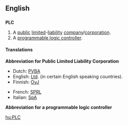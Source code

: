==English==

==={{initialism}}===
'''PLC'''

# A [[public]] [[limited]]-[[liability]] [[company]]/[[corporation]].
# A [[programmable logic controller]].

====Translations====
'''Abbreviation for Public Limited Liability Corporation'''
{{top}}
*Dutch: [[PVBA]]
*English: [[Ltd]]. (in certain English speaking countries).
*Finnish: [[OyJ]]
{{mid}}
*French: [[SPRL]]
*Italian: [[SpA]]
{{bottom}}



'''Abbreviation for a programmable logic controller'''
{{top}}
{{mid}}
{{bottom}}

[[hu:PLC]]